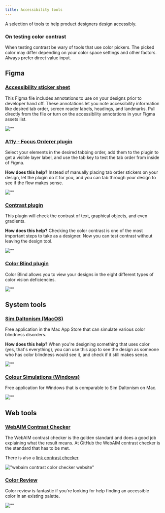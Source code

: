 ```yaml
---
title: Accessibility tools
---
```


A selection of tools to help product designers design accessibly. 

### On testing color contrast
When testing contrast be wary of tools that use color pickers. The picked color may differ depending on your color space settings and other factors. Always prefer direct value input.

## Figma 

### [Accessibility sticker sheet](https://www.figma.com/file/o3Vhxw4SmBsUjeaVq3nF4y/Accessibility-Notation?node-id=0%3A1)
This Figma file includes annotations to use on your designs prior to developer hand off. These annotations let you note accessibility information like desired tab order, screen reader labels, headings, and landmarks. Pull directly from the file or turn on the accessibility annotations in your Figma assets list.

![""](https://user-images.githubusercontent.com/40274682/102533171-e6993780-4059-11eb-8e7c-5452070e2de0.png)

### [A11y - Focus Orderer plugin](https://www.figma.com/community/plugin/731310036968334777/A11y---Focus-Orderer)

Select your elements in the desired tabbing order, add them to the plugin to get a visible layer label, and use the tab key to test the tab order from inside of Figma. 

**How does this help?** Instead of manually placing tab order stickers on your design, let the plugin do it for you, and you can tab through your design to see if the flow makes sense.

![""](https://user-images.githubusercontent.com/40274682/102416403-9dd87480-3fae-11eb-98c3-1b85046d98b7.png)

### [Contrast plugin](https://www.figma.com/community/plugin/748533339900865323/Contrast)

This plugin will check the contrast of text, graphical objects, and even gradients.

**How does this help?** Checking the color contrast is one of the most important steps to take as a designer. Now you can test contrast without leaving the design tool. 

![""](https://user-images.githubusercontent.com/40274682/88444681-1c036700-cdd3-11ea-9be2-92eb651419d3.png)

### [Color Blind plugin](https://www.figma.com/community/plugin/733343906244951586/Color-Blind)

Color Blind allows you to view your designs in the eight different types of color vision deficiencies.

![""](https://user-images.githubusercontent.com/694831/103639152-3890f700-4f4e-11eb-9e7f-1fcd9582ad68.png)


## System tools

### [Sim Daltonism (MacOS)](https://apps.apple.com/us/app/sim-daltonism/id693112260?mt=12)

Free application in the Mac App Store that can simulate various color blindness disorders.

**How does this help?** When you're designing something that uses color (yes, that's everything), you can use this app to see the design as someone who has color blindness would see it, and check if it still makes sense.

![""](https://user-images.githubusercontent.com/40274682/88444732-5ff66c00-cdd3-11ea-97f6-350c2f5a6f32.png)

### [Colour Simulations (Windows)](http://www.coloursimulations.com/)

Free application for Windows that is comparable to Sim Daltonism on Mac. 

![""](https://user-images.githubusercontent.com/40274682/103688232-5ce8d580-4f46-11eb-9b63-7a4ff7936517.png)


## Web tools

### [WebAIM Contrast Checker](https://webaim.org/resources/contrastchecker/)

The WebAIM contrast checker is the golden standard and does a good job explaining what the result means. 
At GitHub the WebAIM contrast checker is the standard that has to be met.

There is also a [link contrast checker](https://webaim.org/resources/linkcontrastchecker/?fcolor=D9D9D9&bcolor=FFFFFF).

!["webaim contrast color checker website"](https://user-images.githubusercontent.com/813754/188844756-2340bcbd-2630-4a5f-be4a-8796774601cc.png)

### [Color Review](https://color.review/) 

Color review is fantastic if you're looking for help finding an accessible color in an existing palette. 

![""](https://user-images.githubusercontent.com/40274682/88444756-90d6a100-cdd3-11ea-876c-1c850ae19223.png)
